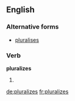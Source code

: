 ==English==

===Alternative forms===
* [[pluralises]]

===Verb===
'''pluralizes'''

# {{third-person singular of|pluralize}}

[[de:pluralizes]]
[[fr:pluralizes]]
